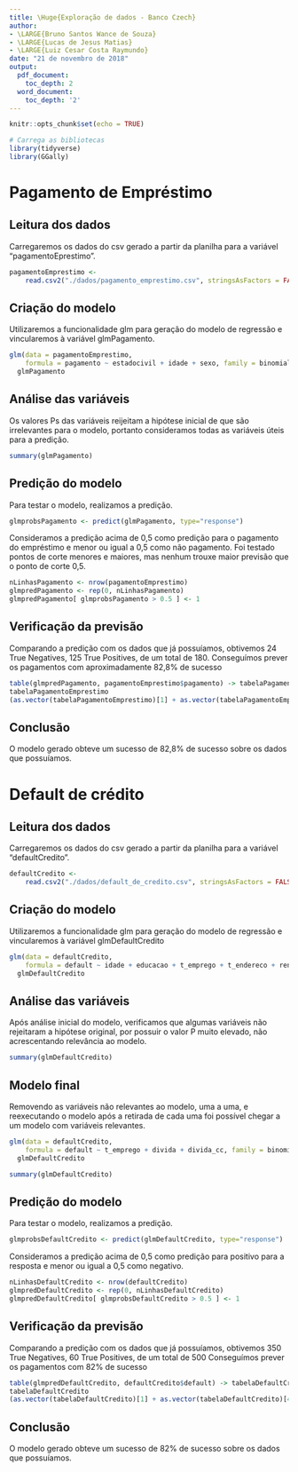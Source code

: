 ```yaml
---
title: \Huge{Exploração de dados - Banco Czech}
author:
- \LARGE{Bruno Santos Wance de Souza}
- \LARGE{Lucas de Jesus Matias}
- \LARGE{Luiz Cesar Costa Raymundo}
date: "21 de novembro de 2018"
output:
  pdf_document:
    toc_depth: 2
  word_document:
    toc_depth: '2'
---
```


```r
knitr::opts_chunk$set(echo = TRUE)
```
\newpage
\tableofcontents
\newpage


```r
# Carrega as bibliotecas
library(tidyverse)
library(GGally)

```

# Pagamento de Empréstimo

## Leitura dos dados
Carregaremos os dados do csv gerado a partir da planilha para a variável "pagamentoEprestimo".

```r
pagamentoEmprestimo <-
    read.csv2("./dados/pagamento_emprestimo.csv", stringsAsFactors = FALSE)

```

## Criação do modelo 
Utilizaremos a funcionalidade glm para geração do modelo de regressão e vincularemos à variável glmPagamento.

```r
glm(data = pagamentoEmprestimo,
    formula = pagamento ~ estadocivil + idade + sexo, family = binomial) -> 
  glmPagamento

```

## Análise das variáveis
Os valores Ps das variáveis reijeitam a hipótese inicial de que são irrelevantes para o modelo, portanto consideramos todas as variáveis úteis para a predição.
```r
summary(glmPagamento)
```

## Predição do modelo
Para testar o modelo, realizamos a predição.
```r
glmprobsPagamento <- predict(glmPagamento, type="response")

```

Consideramos a predição acima de 0,5 como predição para o pagamento do empréstimo e menor ou igual a 0,5 como não pagamento. Foi testado pontos de corte menores e maiores, mas nenhum trouxe maior previsão que o ponto de corte 0,5.
```r
nLinhasPagamento <- nrow(pagamentoEmprestimo)
glmpredPagamento <- rep(0, nLinhasPagamento)
glmpredPagamento[ glmprobsPagamento > 0.5 ] <- 1

```

## Verificação da previsão
Comparando a predição com os dados que já possuíamos, obtivemos 24 True Negatives, 125 True Positives, de um total de 180. Conseguímos prever os pagamentos com aproximadamente 82,8% de sucesso
```r
table(glmpredPagamento, pagamentoEmprestimo$pagamento) -> tabelaPagamentoEmprestimo
tabelaPagamentoEmprestimo
(as.vector(tabelaPagamentoEmprestimo)[1] + as.vector(tabelaPagamentoEmprestimo)[4]) / nLinhasPagamento
```


## Conclusão
O modelo gerado obteve um sucesso de 82,8% de sucesso sobre os dados que possuíamos.

\newpage
# Default de crédito

## Leitura dos dados
Carregaremos os dados do csv gerado a partir da planilha para a variável "defaultCredito".

```r
defaultCredito <-
    read.csv2("./dados/default_de_credito.csv", stringsAsFactors = FALSE)

```

## Criação do modelo 
Utilizaremos a funcionalidade glm para geração do modelo de regressão e vincularemos à variável glmDefaultCredito

```r
glm(data = defaultCredito,
    formula = default ~ idade + educacao + t_emprego + t_endereco + renda + divida + divida_cc + outras_div, family = binomial) -> 
  glmDefaultCredito

```


## Análise das variáveis
Após análise inicial do modelo, verificamos que algumas variáveis não rejeitaram a hipótese original, por possuir o valor P muito elevado, não acrescentando relevância ao modelo.
```r
summary(glmDefaultCredito)
```
## Modelo final
Removendo as variáveis não relevantes ao modelo, uma a uma, e reexecutando o modelo após a retirada de cada uma foi possível chegar a um modelo com variáveis relevantes.
```r
glm(data = defaultCredito,
    formula = default ~ t_emprego + divida + divida_cc, family = binomial) -> 
  glmDefaultCredito

summary(glmDefaultCredito)
```


## Predição do modelo
Para testar o modelo, realizamos a predição.
```r
glmprobsDefaultCredito <- predict(glmDefaultCredito, type="response")

```

Consideramos a predição acima de 0,5 como predição para positivo para a resposta e menor ou igual a 0,5 como negativo.
```r
nLinhasDefaultCredito <- nrow(defaultCredito)
glmpredDefaultCredito <- rep(0, nLinhasDefaultCredito)
glmpredDefaultCredito[ glmprobsDefaultCredito > 0.5 ] <- 1

```

## Verificação da previsão
Comparando a predição com os dados que já possuíamos, obtivemos 350 True Negatives, 60 True Positives, de um total de 500 Conseguímos prever os pagamentos com 82% de sucesso
```r
table(glmpredDefaultCredito, defaultCredito$default) -> tabelaDefaultCredito
tabelaDefaultCredito
(as.vector(tabelaDefaultCredito)[1] + as.vector(tabelaDefaultCredito)[4]) / nLinhasDefaultCredito


```


## Conclusão
O modelo gerado obteve um sucesso de 82% de sucesso sobre os dados que possuíamos.
